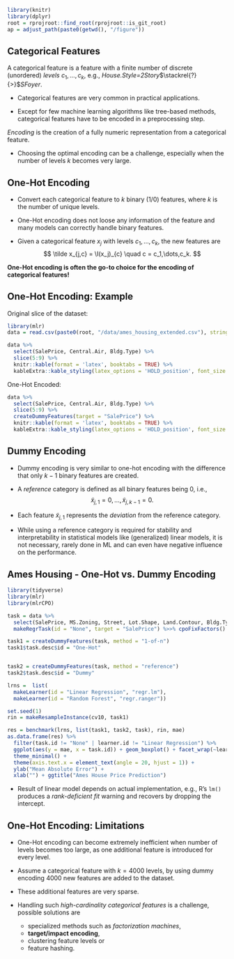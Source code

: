 ```r
library(knitr)
library(dplyr)
root = rprojroot::find_root(rprojroot::is_git_root)
ap = adjust_path(paste0(getwd(), "/figure"))
```

## Categorical Features

A categorical feature is a feature with a finite number of discrete (unordered) *levels* $c_1, \dots, c_k$, e.g., *House.Style=2Story*$\stackrel{?}{>}$*SFoyer*.

- Categorical features are very common in practical applications.

- Except for few machine learning algorithms like tree-based methods, categorical features have to be encoded in a preprocessing step.

*Encoding* is the creation of a fully numeric representation from a categorical feature.

- Choosing the optimal encoding can be a challenge, especially when the number of levels $k$ becomes very large.

## One-Hot Encoding

- Convert each categorical feature to $k$ binary ($1/0$) features, where $k$ is the number of unique levels.

- One-Hot encoding does not loose any information of the feature and many models can correctly handle binary features.

- Given a categorical feature $x_j$ with levels $c_1,\dots, c_k$, the new features are
$$
  \tilde x_{j,c} = \I(x_j)_{c} \quad c = c_1,\dots,c_k.
$$

__One-Hot encoding is often the go-to choice for the encoding of categorical features!__


## One-Hot Encoding: Example

Original slice of the dataset:

```r
library(mlr)
data = read.csv(paste0(root, "/data/ames_housing_extended.csv"), stringsAsFactors = TRUE)

data %>%
  select(SalePrice, Central.Air, Bldg.Type) %>%
  slice(5:9) %>%
  knitr::kable(format = 'latex', booktabs = TRUE) %>%
  kableExtra::kable_styling(latex_options = 'HOLD_position', font_size = 7)
```

One-Hot Encoded:

```r
data %>%
  select(SalePrice, Central.Air, Bldg.Type) %>%
  slice(5:9) %>%
  createDummyFeatures(target = "SalePrice") %>%
  knitr::kable(format = 'latex', booktabs = TRUE) %>%
  kableExtra::kable_styling(latex_options = 'HOLD_position', font_size = 4)
```

## Dummy Encoding

- Dummy encoding is very similar to one-hot encoding with the difference that only $k-1$ binary features are created.

- A *reference* category is defined as all binary features being $0$, i.e.,
$$
\tilde x_{j,1} = 0, \dots, \tilde x_{j,k-1} = 0.
$$
- Each feature $\tilde x_{j,1}$ represents the _deviation_ from the reference category.

- While using a reference category is required for stability and interpretability in statistical models like (generalized) linear models, it is not necessary, rarely done in ML and can even have negative influence on the performance.

## Ames Housing - One-Hot vs. Dummy Encoding

```r
library(tidyverse)
library(mlr)
library(mlrCPO)

task = data %>%
  select(SalePrice, MS.Zoning, Street, Lot.Shape, Land.Contour, Bldg.Type) %>%
  makeRegrTask(id = "None", target = "SalePrice") %>>% cpoFixFactors()

task1 = createDummyFeatures(task, method = "1-of-n")
task1$task.desc$id = "One-Hot"


task2 = createDummyFeatures(task, method = "reference")
task2$task.desc$id = "Dummy"

lrns =  list(
  makeLearner(id = "Linear Regression", "regr.lm"),
  makeLearner(id = "Random Forest", "regr.ranger"))

set.seed(1)
rin = makeResampleInstance(cv10, task1)

res = benchmark(lrns, list(task1, task2, task), rin, mae)
as.data.frame(res) %>%
  filter(task.id != "None" | learner.id != "Linear Regression") %>%
  ggplot(aes(y = mae, x = task.id)) + geom_boxplot() + facet_wrap(~learner.id) +
  theme_minimal() +
  theme(axis.text.x = element_text(angle = 20, hjust = 1)) +
  ylab("Mean Absolute Error") +
  xlab("") + ggtitle("Ames House Price Prediction")
```

- Result of linear model depends on actual implementation, e.g., R's `lm()` produces a *rank-deficient fit* warning and recovers by dropping the intercept.

## One-Hot Encoding: Limitations

- One-Hot encoding can become extremely inefficient when number of levels becomes too large, as one additional feature is introduced for every level.

- Assume a categorical feature with $k=4000$ levels, by using dummy encoding 4000 new features are added to the dataset.

- These additional features are very sparse.

- Handling such *high-cardinality categorical features* is a challenge, possible solutions are

    - specialized methods such as _factorization machines_,
    - __target/impact encoding__,
    - clustering feature levels or
    - feature hashing.
